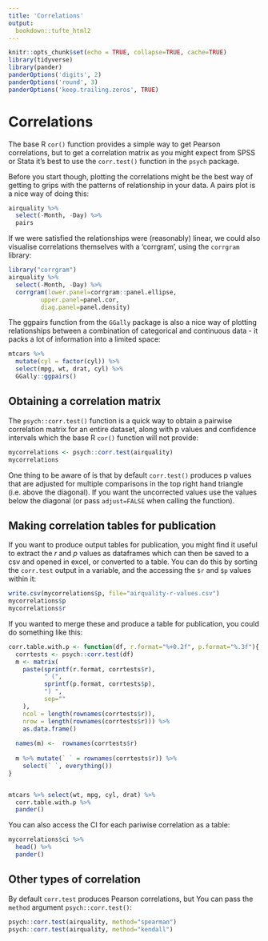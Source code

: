 ```yaml
---
title: 'Correlations'
output:
  bookdown::tufte_html2
---
```


```r
knitr::opts_chunk$set(echo = TRUE, collapse=TRUE, cache=TRUE)
library(tidyverse)
library(pander)
panderOptions('digits', 2)
panderOptions('round', 3)
panderOptions('keep.trailing.zeros', TRUE)

```


# Correlations


The base R `cor()` function provides a simple way to get Pearson correlations, but to get a correlation matrix as you might expect from SPSS or Stata it's best to use the ``corr.test()`` function in the `psych` package.

Before you start though, plotting the correlations might be the best way of getting to grips with the patterns of relationship in your data.  A pairs plot is a nice way of doing this:


```r
airquality %>% 
  select(-Month, -Day) %>% 
  pairs
```


If we were satisfied the relationships were (reasonably) linear, we could also visualise correlations themselves with a 'corrgram', using the `corrgram` library:


```r
library("corrgram")
airquality %>% 
  select(-Month, -Day) %>% 
  corrgram(lower.panel=corrgram::panel.ellipse,
         upper.panel=panel.cor,
         diag.panel=panel.density)

```


The ggpairs function from the `GGally` package is also a nice way of plotting relationships between a combination of categorical and continuous data - it packs a lot of information into a limited space:


```r
mtcars %>% 
  mutate(cyl = factor(cyl)) %>% 
  select(mpg, wt, drat, cyl) %>% 
  GGally::ggpairs()

```



## Obtaining a correlation matrix


The `psych::corr.test()` function is a quick way to obtain a pairwise correlation matrix for an entire dataset, along with p values and confidence intervals which the base R `cor()` function will not provide:


```r
mycorrelations <- psych::corr.test(airquality)
mycorrelations
```


One thing to be aware of is that by default `corr.test()` produces p values that are adjusted for multiple comparisons in the top right hand triangle (i.e. above the diagonal). If you want the uncorrected values use the values below the diagonal (or pass `adjust=FALSE` when calling the function). 


## Making correlation tables for publication

If you want to produce output tables for publication, you might find it useful to extract the *r* and *p* values as dataframes which can then be saved to a csv and opened in excel, or converted to a table. You can do this by sorting the `corr.test` output in a variable, and the accessing the `$r` and `$p` values within it:


```r
write.csv(mycorrelations$p, file="airquality-r-values.csv")
mycorrelations$p 
mycorrelations$r 
```



If you wanted to merge these and produce a table for publication, you could do something like this:

```r
corr.table.with.p <- function(df, r.format="%+0.2f", p.format="%.3f"){
  corrtests <- psych::corr.test(df)
  m <- matrix(
    paste(sprintf(r.format, corrtests$r), 
          " (", 
          sprintf(p.format, corrtests$p), 
          ") ", 
          sep=""
    ),
    ncol = length(rownames(corrtests$r)), 
    nrow = length(rownames(corrtests$r))) %>% 
    as.data.frame()
  
  names(m) <-  rownames(corrtests$r)
  
  m %>% mutate(` ` = rownames(corrtests$r)) %>% 
    select(` `, everything()) 
}  


mtcars %>% select(wt, mpg, cyl, drat) %>% 
  corr.table.with.p %>% 
  pander()
```



You can also access the CI for each pariwise correlation as a table:

```r
mycorrelations$ci %>% 
  head() %>% 
  pander()
```


## Other types of correlation

By default `corr.test` produces Pearson correlations, but You can pass the `method` argument `psych::corr.test()`:

```r
psych::corr.test(airquality, method="spearman")
psych::corr.test(airquality, method="kendall")
```




